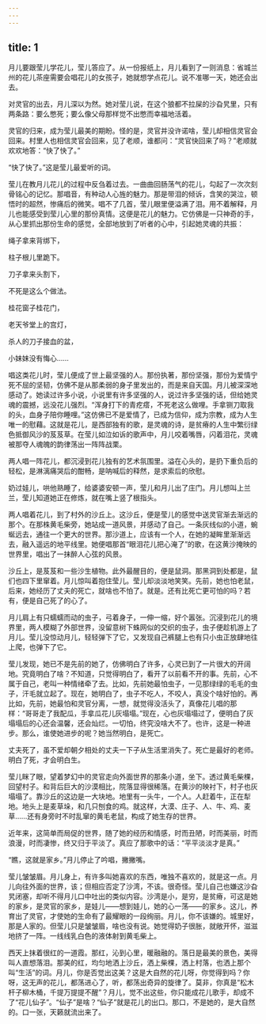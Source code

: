 ```yaml
---
---
---
```

title: 1
---



月儿要跟莹儿学花儿，莹儿答应了。从一份报纸上，月儿看到了一则消息：省城兰州的花儿茶座需要会唱花儿的女孩子，她就想学点花儿。说不准哪一天，她还会出去。

对灵官的出去，月儿深以为然。她对莹儿说，在这个狼都不拉屎的沙旮旯里，只有两条路：要么憋死；要么像父母那样觉不出憋而幸福地活着。

灵官的归来，成为莹儿最美的期盼。怪的是，灵官并没许诺啥，莹儿却相信灵官会回来。村里人也相信灵官会回来，见了老顺，谁都问：“灵官快回来了吗？”老顺就欢欢地答：“快了快了。”

“快了快了。”这是莹儿最爱听的词。

莹儿在教月儿花儿的过程中反刍着过去。一曲曲回肠荡气的花儿，勾起了一次次刻骨铭心的记忆。那唱音，有种动人心旌的魅力。那是带泪的倾诉，含笑的哭泣，顿悟时的超然，惨痛后的微笑。唱不了几首，莹儿眼里便溢满了泪。用不着解释，月儿也能感受到莹儿心里的那份真情。这便是花儿的魅力。它仿佛是一只神奇的手，从心里抓出那份生命的感觉，全部地放到了听者的心中，引起她灵魂的共振：

绳子拿来背绑下，

柱子根儿里跪下。

刀子拿来头割下，

不死是这么个做法。

桂花窗子桂花门，

老天爷堂上的宫灯，

杀人的刀子接血的盆，

小妹妹没有悔心……

唱这类花儿时，莹儿便成了世上最坚强的人。那份执著，那份坚强，那份为爱情宁死不屈的坚韧，仿佛不是从那柔弱的身子里发出的，而是来自天国。月儿被深深地感动了。她读过许多小说，小说里有许多坚强的人，说过许多坚强的话，但给她灵魂的震撼，远没花儿强烈。“浑身打下的青疙瘩，不死老这么做哩。手拿铡刀取我的头，血身子陪你睡哩。”这仿佛已不是爱情了，已成为信仰，成为宗教，成为人生唯一的慰藉。这就是花儿，是西部独有的歌，是灵魂的诗，是贫瘠的人生中繁衍绿色抵御风沙的芨芨草。在莹儿如泣如诉的歌声中，月儿咬着嘴唇，闪着泪花，灵魂被那夺人魂魄的韵律荡出一阵阵战栗。

两人唱一阵花儿，都沉浸到花儿独有的艺术氛围里。溢在心头的，是扔下重负后的轻松，是淋漓痛哭后的酣畅，是呐喊后的释然，是求索后的欣慰。

奶过娃儿，哄他熟睡了，给婆婆安顿一声，莹儿和月儿出了庄门。月儿想叫上兰兰，莹儿知道她正在修炼，就在嘴上竖了根指头。

两人唱着花儿，到了村外的沙丘上。这沙丘，便是莹儿的感觉中送灵官渐去渐远的那个。在那株黄毛柴旁，她站成一道风景，并感动了自己。一条灰线似的小道，蜿蜒远去，通往一个更大的世界。那沙道上，应该有一个人，在她的凝眸里渐渐远去，融入遥远的地平线里。她便唱那首“眼泪花儿把心淹了”的歌，在这黄沙掩映的世界里，唱出了一抹醉人心弦的风景。

沙丘上，是芨芨和一些沙生植物。此外最醒目的，便是鼠洞。那黑洞到处都是，鼠们也四下里窜着。月儿惊叫着抱住莹儿。莹儿却淡淡地笑笑。先前，她也怕老鼠，后来，她经历了丈夫的死亡，就啥也不怕了。就是。还有比死亡更可怕的吗？若有，便是自己死了的心了。

月儿肩上有只蠕蠕而动的虫子，弓着身子，一伸一缩，好个嚣张。沉浸到花儿的境界里，两人模糊了外部世界，没留意树下蛛网似的交织的虫子，虫子便趁机游上了月儿。莹儿没惊动月儿，轻轻弹下了它，又发现自己裤腿上也有只小虫正放肆地往上爬，也弹下了它。

莹儿发现，她已不是先前的她了，仿佛明白了许多，心灵已到了一片很大的开阔地。究竟明白了啥？不知道，只觉得明白了，看开了以前看不开的事。先前，心不属于自己，老叫一种情绪牵了去。比如，先前她最怕虫子，一见那绿绿的毛毛的虫子，汗毛就立起了。现在，她明白了，虫子不吃人，不咬人，真没个啥好怕的。再比如，先前，她最怕和灵官分离，一想，就觉得没活头了，真像花儿唱的那样：“哥哥走了我配瓜，手拿瓜花儿灰塌塌。”现在，心也灰塌塌过了，便明白了灰塌塌后的心还会温馨，还会灿烂。一切怕，终究没啥大不了。也许，这是一种进步。那么，谁使她进步的呢？她当然明白，是死亡。

丈夫死了，虽不爱却朝夕相处的丈夫一下子从生活里消失了。死亡是最好的老师。明白了死，才会明白生。

莹儿眯了眼，望着梦幻中的灵官走向外面世界的那条小道，坐下。透过黄毛柴棵，回望村子。和背后巨大的沙漠相比，院落显得很稀落。在黄沙的映衬下，村子也灰塌塌了。靠沙丘的这边是一大块地。地里有一头牛，一个人。人赶着牛，正在犁地。地头上是麦草垛，和几只刨食的鸡。就这样，大漠、庄子、人、牛、鸡、麦草……还有身旁时不时乱窜的黄毛老鼠，构成了她生存的世界。

近年来，这简单而局促的世界，随了她的经历和情感，时而丑陋，时而美丽，时而浪漫，时而凄惨，终又归于平淡了。真应了那歌中的话：“平平淡淡才是真。”

“瞧，这就是家乡。”月儿停止了吟唱，撇撇嘴。

莹儿皱皱眉。月儿身上，有许多叫她喜欢的东西，唯独不喜欢的，就是这一点。月儿向往外面的世界，该；但相应否定了沙湾，不该。很奇怪。莹儿自己也嫌这沙旮旯闭塞，却听不得月儿口中吐出的类似内容。沙湾是小，是穷，是贫瘠，可这是她的家乡，是灵官的家乡，是娃儿——想到娃儿，她的心一荡——的家乡。这儿，养育出了灵官，才使她的生命有了最耀眼的一段绚丽。月儿，你不该嫌的。城里好，那是人家的。但莹儿只是皱皱眉，啥也没有说。她觉得奶子很胀，就敞开怀，滋滋地挤了一阵。一线线乳白色的液体射到黄毛柴上。

西天上抹着很红的一道霞。那红，沁到心里，暖融融的。落日是最美的景色，美得叫人直想落泪。那美的红，均匀地洒上沙丘，洒上柴棵，洒上村落，也洒上那个叫“生活”的词。月儿，你是否觉出这美？这是大自然的花儿呀，你觉得到吗？你呀，这无声的花儿，都荡进心了，听，都荡出奇异的旋律了。莫非，你真是“松木杆子柳木桶，千提万提提不醒”？月儿，觉不出这些，你只能成花儿歌手，却成不了“花儿仙子”。“仙子”是啥？“仙子”就是花儿的出口。那口，不是她的，是大自然的。口一张，天籁就流出来了。